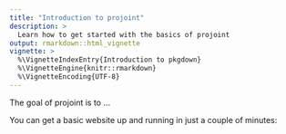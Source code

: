 ```yaml
---
title: "Introduction to projoint"
description: >
  Learn how to get started with the basics of projoint
output: rmarkdown::html_vignette
vignette: >
  %\VignetteIndexEntry{Introduction to pkgdown}
  %\VignetteEngine{knitr::rmarkdown}
  %\VignetteEncoding{UTF-8}
---
```


The goal of projoint is to ... 

You can get a basic website up and running in just a couple of minutes: